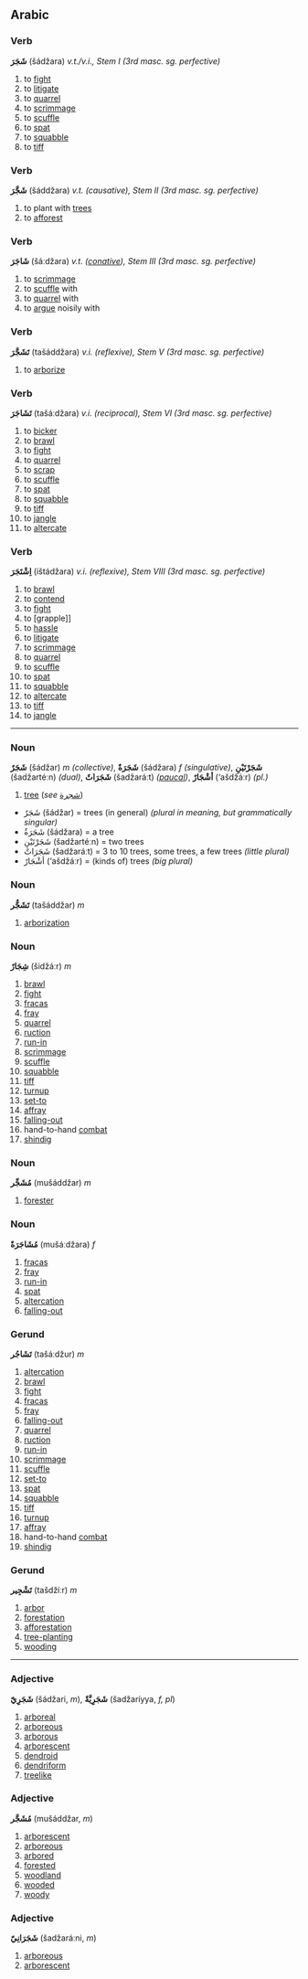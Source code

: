 ==Arabic==
===Verb===
'''شَجَرَ''' (šádžara) ''v.t./v.i., Stem I (3rd masc. sg. perfective)''

# to [[fight]]
# to [[litigate]]
# to [[quarrel]]
# to [[scrimmage]]
# to [[scuffle]]
# to [[spat]]
# to [[squabble]]
# to [[tiff]]

===Verb===
'''شَجَّرَ''' (šáddžara) ''v.t. (causative), Stem II (3rd masc. sg. perfective)''

# to plant with [[tree]]s
# to [[afforest]]

===Verb===
'''شَاجَرَ''' (šáːdžara) ''v.t. ([[conative]]), Stem III (3rd masc. sg. perfective)''

# to [[scrimmage]]
# to [[scuffle]] with
# to [[quarrel]] with
# to [[argue]] noisily with

===Verb===
'''تَشَجَّرَ''' (tašáddžara) ''v.i. (reflexive), Stem V (3rd masc. sg. perfective)''

# to [[arborize]]

===Verb===
'''تَشَاجَرَ''' (tašáːdžara) ''v.i. (reciprocal), Stem VI (3rd masc. sg. perfective)''

# to [[bicker]]
# to [[brawl]]
# to [[fight]]
# to [[quarrel]]
# to [[scrap]]
# to [[scuffle]]
# to [[spat]]
# to [[squabble]]
# to [[tiff]]
# to [[jangle]]
# to [[altercate]]

===Verb===
'''اِشْتَجَرَ''' (ištádžara) ''v.i. (reflexive), Stem VIII (3rd masc. sg. perfective)''

# to [[brawl]]
# to [[contend]]
# to [[fight]]
# to [grapple]]
# to [[hassle]]
# to [[litigate]]
# to [[scrimmage]]
# to [[quarrel]]
# to [[scuffle]]
# to [[spat]]
# to [[squabble]]
# to [[altercate]]
# to [[tiff]]
# to [[jangle]]

----

===Noun===
'''شَجَرٌ''' (šádžar) ''m (collective)'', '''شَجَرَةٌ''' (šádžara) ''f (singulative)'', '''شَجَرْتَيْنِ''' (šadžartéːn) ''(dual)'', '''شَجَرَاتٌ''' (šadžaráːt) ''([[paucal]])'', '''أشْجَارٌ''' (‘ašdžáːr) ''(pl.)''

# [[tree]] (''see'' [[شجرة]])


*شَجَرٌ (šádžar) = trees (in general) ''(plural in meaning, but grammatically singular)''
*ٌشَجَرَة (šádžara) = a tree
*شَجَرْتَيْنِ (šadžartéːn) = two trees
*شَجَرَاتٌ (šadžaráːt) = 3 to 10 trees, some trees, a few trees ''(little plural)''
*أشْجَارٌ (‘ašdžáːr) = (kinds of) trees ''(big plural)''

===Noun===
'''تَشَجُّر''' (tašáddžar) ''m''

# [[arborization]]

===Noun===
'''شِجَارٌ''' (šidžáːr) ''m''

# [[brawl]]
# [[fight]]
# [[fracas]]
# [[fray]]
# [[quarrel]]
# [[ruction]]
# [[run-in]]
# [[scrimmage]]
# [[scuffle]]
# [[squabble]]
# [[tiff]]
# [[turnup]]
# [[set-to]]
# [[affray]]
# [[falling-out]]
# hand-to-hand [[combat]]
# [[shindig]]

===Noun===
'''مُشَجِّر''' (mušáddžar) ''m''

# [[forester]]

===Noun===
'''مُشَاجَرَةٌ''' (mušáːdžara) ''f''

# [[fracas]]
# [[fray]]
# [[run-in]]
# [[spat]]
# [[altercation]]
# [[falling-out]]

===Gerund===
'''تَشَاجُر''' (tašáːdžur) ''m''

# [[altercation]]
# [[brawl]]
# [[fight]]
# [[fracas]]
# [[fray]]
# [[falling-out]]
# [[quarrel]]
# [[ruction]]
# [[run-in]]
# [[scrimmage]]
# [[scuffle]]
# [[set-to]]
# [[spat]]
# [[squabble]]
# [[tiff]]
# [[turnup]]
# [[affray]]
# hand-to-hand [[combat]]
# [[shindig]]

===Gerund===
'''تَشْجِير''' (tašdžíːr) ''m''

# [[arbor]]
# [[forestation]]
# [[afforestation]]
# [[tree-planting]]
# [[wooding]]

----

===Adjective===
'''شَجَرِِيّ''' (šádžari, ''m''), '''شَجَرِِيَّةٌ''' (šadžaríyya, ''f, pl'')

# [[arboreal]]
# [[arboreous]]
# [[arborous]]
# [[arborescent]]
# [[dendroid]]
# [[dendriform]]
# [[treelike]]

===Adjective===
'''مُشَجَّر''' (mušáddžar, ''m'')

# [[arborescent]]
# [[arboreous]]
# [[arbored]]
# [[forested]]
# [[woodland]]
# [[wooded]]
# [[woody]]

===Adjective===
'''شَجَرَانِيّ''' (šadžaráːni, ''m'')

# [[arboreous]]
# [[arborescent]]